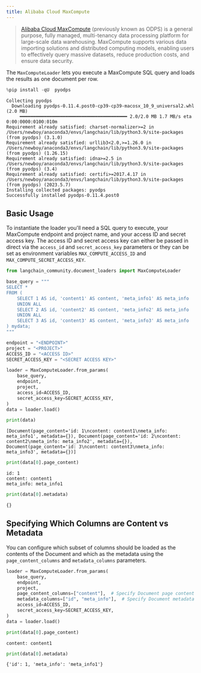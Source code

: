```yaml
---
title: Alibaba Cloud MaxCompute
---
```


>[Alibaba Cloud MaxCompute](https://www.alibabacloud.com/product/maxcompute) (previously known as ODPS) is a general purpose, fully managed, multi-tenancy data processing platform for large-scale data warehousing. MaxCompute supports various data importing solutions and distributed computing models, enabling users to effectively query massive datasets, reduce production costs, and ensure data security.

The `MaxComputeLoader` lets you execute a MaxCompute SQL query and loads the results as one document per row.

```python
%pip install -qU  pyodps
```

```output
Collecting pyodps
  Downloading pyodps-0.11.4.post0-cp39-cp39-macosx_10_9_universal2.whl (2.0 MB)
     ━━━━━━━━━━━━━━━━━━━━━━━━━━━━━━━━━━━━━━━━ 2.0/2.0 MB 1.7 MB/s eta 0:00:0000:0100:010m
Requirement already satisfied: charset-normalizer>=2 in /Users/newboy/anaconda3/envs/langchain/lib/python3.9/site-packages (from pyodps) (3.1.0)
Requirement already satisfied: urllib3<2.0,>=1.26.0 in /Users/newboy/anaconda3/envs/langchain/lib/python3.9/site-packages (from pyodps) (1.26.15)
Requirement already satisfied: idna>=2.5 in /Users/newboy/anaconda3/envs/langchain/lib/python3.9/site-packages (from pyodps) (3.4)
Requirement already satisfied: certifi>=2017.4.17 in /Users/newboy/anaconda3/envs/langchain/lib/python3.9/site-packages (from pyodps) (2023.5.7)
Installing collected packages: pyodps
Successfully installed pyodps-0.11.4.post0
```

## Basic Usage

To instantiate the loader you'll need a SQL query to execute, your MaxCompute endpoint and project name, and your access ID and secret access key. The access ID and secret access key can either be passed in direct via the `access_id` and `secret_access_key` parameters or they can be set as environment variables `MAX_COMPUTE_ACCESS_ID` and `MAX_COMPUTE_SECRET_ACCESS_KEY`.

```python
from langchain_community.document_loaders import MaxComputeLoader
```

```python
base_query = """
SELECT *
FROM (
    SELECT 1 AS id, 'content1' AS content, 'meta_info1' AS meta_info
    UNION ALL
    SELECT 2 AS id, 'content2' AS content, 'meta_info2' AS meta_info
    UNION ALL
    SELECT 3 AS id, 'content3' AS content, 'meta_info3' AS meta_info
) mydata;
"""
```

```python
endpoint = "<ENDPOINT>"
project = "<PROJECT>"
ACCESS_ID = "<ACCESS ID>"
SECRET_ACCESS_KEY = "<SECRET ACCESS KEY>"
```

```python
loader = MaxComputeLoader.from_params(
    base_query,
    endpoint,
    project,
    access_id=ACCESS_ID,
    secret_access_key=SECRET_ACCESS_KEY,
)
data = loader.load()
```

```python
print(data)
```

```output
[Document(page_content='id: 1\ncontent: content1\nmeta_info: meta_info1', metadata={}), Document(page_content='id: 2\ncontent: content2\nmeta_info: meta_info2', metadata={}), Document(page_content='id: 3\ncontent: content3\nmeta_info: meta_info3', metadata={})]
```

```python
print(data[0].page_content)
```

```output
id: 1
content: content1
meta_info: meta_info1
```

```python
print(data[0].metadata)
```

```output
{}
```

## Specifying Which Columns are Content vs Metadata

You can configure which subset of columns should be loaded as the contents of the Document and which as the metadata using the `page_content_columns` and `metadata_columns` parameters.

```python
loader = MaxComputeLoader.from_params(
    base_query,
    endpoint,
    project,
    page_content_columns=["content"],  # Specify Document page content
    metadata_columns=["id", "meta_info"],  # Specify Document metadata
    access_id=ACCESS_ID,
    secret_access_key=SECRET_ACCESS_KEY,
)
data = loader.load()
```

```python
print(data[0].page_content)
```

```output
content: content1
```

```python
print(data[0].metadata)
```

```output
{'id': 1, 'meta_info': 'meta_info1'}
```
